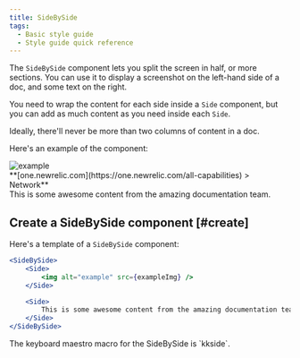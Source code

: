 ```yaml
---
title: SideBySide
tags:
  - Basic style guide
  - Style guide quick reference
---
```



The `SideBySide` component lets you split the screen in half, or more sections. You can use it to display a screenshot on the left-hand side of a doc, and some text on the right. 

You need to wrap the content for each side inside a `Side` component, but you can add as much content as you need inside each `Side`.

Ideally, there'll never be more than two columns of content in a doc.

Here's an example of the component: 

<SideBySide>
  <Side>
    <img alt="example" src={exampleImg} />
    <figcaption>**[one.newrelic.com](https://one.newrelic.com/all-capabilities) > Network** </figcaption>
  </Side>

  <Side>
    This is some awesome content from the amazing documentation team.
  </Side>
</SideBySide>

## Create a SideBySide component [#create]

Here's a template of a `SideBySide` component:

```jsx
<SideBySide>
    <Side>
        <img alt="example" src={exampleImg} />
    </Side>

    <Side>
        This is some awesome content from the amazing documentation team.
    </Side>
</SideBySide>
```

<Callout variant="tip">
The keyboard maestro macro for the SideBySide is `kkside`.
  </Callout>